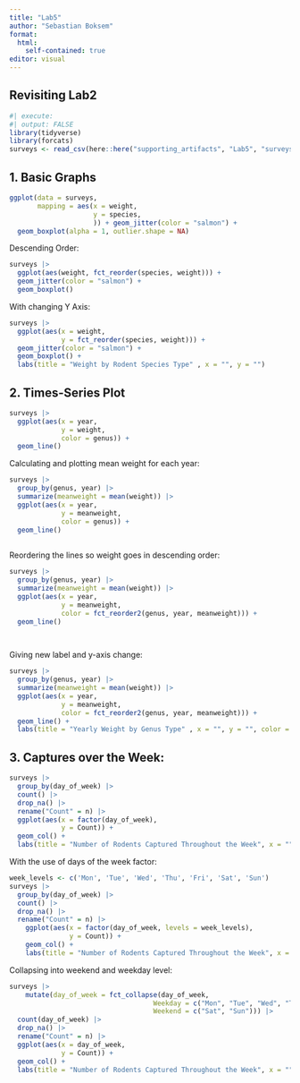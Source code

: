 ```yaml
---
title: "Lab5"
author: "Sebastian Boksem"
format:
  html:
    self-contained: true
editor: visual
---
```


## Revisiting Lab2

```r
#| execute:
#| output: FALSE
library(tidyverse)
library(forcats)
surveys <- read_csv(here::here("supporting_artifacts", "Lab5", "surveys.csv"))
```

## 1. Basic Graphs

```r
ggplot(data = surveys, 
       mapping = aes(x = weight,
                     y = species,
                     )) + geom_jitter(color = "salmon") +
  geom_boxplot(alpha = 1, outlier.shape = NA) 
```

Descending Order:

```r
surveys |>
  ggplot(aes(weight, fct_reorder(species, weight))) +
  geom_jitter(color = "salmon") +
  geom_boxplot()
```

With changing Y Axis:

```r
surveys |>
  ggplot(aes(x = weight,
             y = fct_reorder(species, weight))) +
  geom_jitter(color = "salmon") +
  geom_boxplot() +
  labs(title = "Weight by Rodent Species Type" , x = "", y = "")
```

## 2. Times-Series Plot

```r
surveys |>
  ggplot(aes(x = year,
             y = weight,
             color = genus)) +
  geom_line()
```

Calculating and plotting mean weight for each year:

```r
surveys |>
  group_by(genus, year) |>
  summarize(meanweight = mean(weight)) |>
  ggplot(aes(x = year,
             y = meanweight,
             color = genus)) +
  geom_line()
  
```

Reordering the lines so weight goes in descending order:

```r
surveys |>
  group_by(genus, year) |>
  summarize(meanweight = mean(weight)) |>
  ggplot(aes(x = year,
             y = meanweight,
             color = fct_reorder2(genus, year, meanweight))) +
  geom_line()
  



```

Giving new label and y-axis change:

```r
surveys |>
  group_by(genus, year) |>
  summarize(meanweight = mean(weight)) |>
  ggplot(aes(x = year,
             y = meanweight,
             color = fct_reorder2(genus, year, meanweight))) +
  geom_line() +
  labs(title = "Yearly Weight by Genus Type" , x = "", y = "", color = "Genus Type")
```

## 3. Captures over the Week:

```r
surveys |>
  group_by(day_of_week) |>
  count() |>
  drop_na() |>
  rename("Count" = n) |>
  ggplot(aes(x = factor(day_of_week),
             y = Count)) +
  geom_col() +
  labs(title = "Number of Rodents Captured Throughout the Week", x = "", y = "")
```

With the use of days of the week factor:

```r
week_levels <- c('Mon', 'Tue', 'Wed', 'Thu', 'Fri', 'Sat', 'Sun')
surveys |>
  group_by(day_of_week) |>
  count() |>
  drop_na() |>
  rename("Count" = n) |>
    ggplot(aes(x = factor(day_of_week, levels = week_levels),
               y = Count)) +
    geom_col() +
    labs(title = "Number of Rodents Captured Throughout the Week", x = "", y = "")
```

Collapsing into weekend and weekday level:

```r
surveys |>
    mutate(day_of_week = fct_collapse(day_of_week, 
                                    Weekday = c("Mon", "Tue", "Wed", "Thu", "Fri"),
                                    Weekend = c("Sat", "Sun"))) |>
  count(day_of_week) |>
  drop_na() |>
  rename("Count" = n) |>
  ggplot(aes(x = day_of_week,
             y = Count)) +
  geom_col() +
  labs(title = "Number of Rodents Captured Throughout the Week", x = "", y = "")
```

